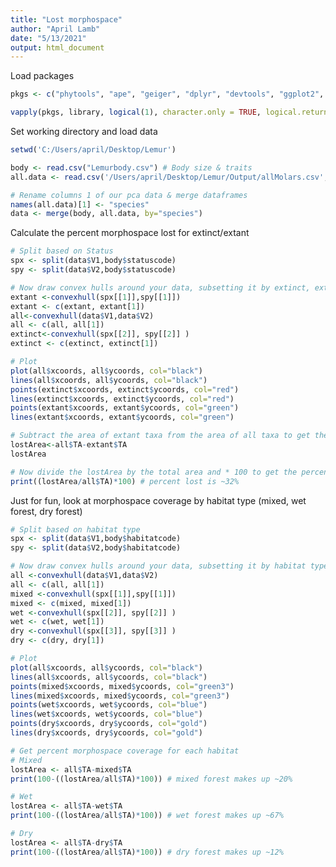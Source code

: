 ---
title: "Lost morphospace"
author: "April Lamb"
date: "5/13/2021"
output: html_document
---

Load packages
```{r pkg, include=FALSE}
pkgs <- c("phytools", "ape", "geiger", "dplyr", "devtools", "ggplot2", "coda", "diversitree", "nlme", "MCMCglmm", "PBSmapping", "siar", "spatstat", "sp", "rgdal", "rgeos")

vapply(pkgs, library, logical(1), character.only = TRUE, logical.return = TRUE, quietly = TRUE)
```

Set working directory and load data
```{r data}
setwd('C:/Users/april/Desktop/Lemur')

body <- read.csv("Lemurbody.csv") # Body size & traits
all.data <- read.csv('/Users/april/Desktop/Lemur/Output/allMolars.csv', header=T) # PCA means

# Rename columns 1 of our pca data & merge dataframes
names(all.data)[1] <- "species"
data <- merge(body, all.data, by="species")
```

Calculate the percent morphospace lost for extinct/extant
```{r status}
# Split based on Status
spx <- split(data$V1,body$statuscode)
spy <- split(data$V2,body$statuscode)

# Now draw convex hulls around your data, subsetting it by extinct, extant, and everything together
extant <-convexhull(spx[[1]],spy[[1]])
extant <- c(extant, extant[1])
all<-convexhull(data$V1,data$V2)
all <- c(all, all[1])
extinct<-convexhull(spx[[2]], spy[[2]] )
extinct <- c(extinct, extinct[1])

# Plot
plot(all$xcoords, all$ycoords, col="black")
lines(all$xcoords, all$ycoords, col="black")
points(extinct$xcoords, extinct$ycoords, col="red")
lines(extinct$xcoords, extinct$ycoords, col="red")
points(extant$xcoords, extant$ycoords, col="green")
lines(extant$xcoords, extant$ycoords, col="green")

# Subtract the area of extant taxa from the area of all taxa to get the area lost
lostArea<-all$TA-extant$TA 
lostArea

# Now divide the lostArea by the total area and * 100 to get the percentage of morphospace lost
print((lostArea/all$TA)*100) # percent lost is ~32%
```

Just for fun, look at morphospace coverage by habitat type (mixed, wet forest, dry forest)
```{r habitat}
# Split based on habitat type
spx <- split(data$V1,body$habitatcode)
spy <- split(data$V2,body$habitatcode)

# Now draw convex hulls around your data, subsetting it by habitat type & everything
all <-convexhull(data$V1,data$V2)
all <- c(all, all[1])
mixed <-convexhull(spx[[1]],spy[[1]])
mixed <- c(mixed, mixed[1])
wet <-convexhull(spx[[2]], spy[[2]] )
wet <- c(wet, wet[1])
dry <-convexhull(spx[[3]], spy[[3]] )
dry <- c(dry, dry[1])

# Plot
plot(all$xcoords, all$ycoords, col="black")
lines(all$xcoords, all$ycoords, col="black")
points(mixed$xcoords, mixed$ycoords, col="green3")
lines(mixed$xcoords, mixed$ycoords, col="green3")
points(wet$xcoords, wet$ycoords, col="blue")
lines(wet$xcoords, wet$ycoords, col="blue")
points(dry$xcoords, dry$ycoords, col="gold")
lines(dry$xcoords, dry$ycoords, col="gold")

# Get percent morphospace coverage for each habitat
# Mixed
lostArea <- all$TA-mixed$TA 
print(100-((lostArea/all$TA)*100)) # mixed forest makes up ~20%

# Wet 
lostArea <- all$TA-wet$TA
print(100-((lostArea/all$TA)*100)) # wet forest makes up ~67%

# Dry
lostArea <- all$TA-dry$TA
print(100-((lostArea/all$TA)*100)) # dry forest makes up ~12%

```

